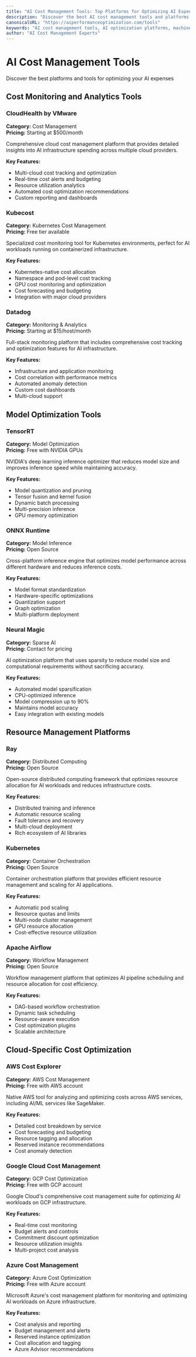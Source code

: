 ```yaml
---
title: "AI Cost Management Tools: Top Platforms for Optimizing AI Expenses"
description: "Discover the best AI cost management tools and platforms. Compare features, pricing, and capabilities to find the right solution for your AI optimization needs."
canonicalURL: "https://aiperformanceoptimization.com/tools"
keywords: "AI cost management tools, AI optimization platforms, machine learning cost tracking, AI monitoring tools, cost analysis software"
author: "AI Cost Management Experts"
---
```


# AI Cost Management Tools

Discover the best platforms and tools for optimizing your AI expenses

## Cost Monitoring and Analytics Tools

### CloudHealth by VMware

**Category:** Cost Management  
**Pricing:** Starting at $500/month

Comprehensive cloud cost management platform that provides detailed insights into AI infrastructure spending across multiple cloud providers.

**Key Features:**
- Multi-cloud cost tracking and optimization
- Real-time cost alerts and budgeting
- Resource utilization analytics
- Automated cost optimization recommendations
- Custom reporting and dashboards

### Kubecost

**Category:** Kubernetes Cost Management  
**Pricing:** Free tier available

Specialized cost monitoring tool for Kubernetes environments, perfect for AI workloads running on containerized infrastructure.

**Key Features:**
- Kubernetes-native cost allocation
- Namespace and pod-level cost tracking
- GPU cost monitoring and optimization
- Cost forecasting and budgeting
- Integration with major cloud providers

### Datadog

**Category:** Monitoring & Analytics  
**Pricing:** Starting at $15/host/month

Full-stack monitoring platform that includes comprehensive cost tracking and optimization features for AI infrastructure.

**Key Features:**
- Infrastructure and application monitoring
- Cost correlation with performance metrics
- Automated anomaly detection
- Custom cost dashboards
- Multi-cloud support

## Model Optimization Tools

### TensorRT

**Category:** Model Optimization  
**Pricing:** Free with NVIDIA GPUs

NVIDIA's deep learning inference optimizer that reduces model size and improves inference speed while maintaining accuracy.

**Key Features:**
- Model quantization and pruning
- Tensor fusion and kernel fusion
- Dynamic batch processing
- Multi-precision inference
- GPU memory optimization

### ONNX Runtime

**Category:** Model Inference  
**Pricing:** Open Source

Cross-platform inference engine that optimizes model performance across different hardware and reduces inference costs.

**Key Features:**
- Model format standardization
- Hardware-specific optimizations
- Quantization support
- Graph optimization
- Multi-platform deployment

### Neural Magic

**Category:** Sparse AI  
**Pricing:** Contact for pricing

AI optimization platform that uses sparsity to reduce model size and computational requirements without sacrificing accuracy.

**Key Features:**
- Automated model sparsification
- CPU-optimized inference
- Model compression up to 90%
- Maintains model accuracy
- Easy integration with existing models

## Resource Management Platforms

### Ray

**Category:** Distributed Computing  
**Pricing:** Open Source

Open-source distributed computing framework that optimizes resource allocation for AI workloads and reduces infrastructure costs.

**Key Features:**
- Distributed training and inference
- Automatic resource scaling
- Fault tolerance and recovery
- Multi-cloud deployment
- Rich ecosystem of AI libraries

### Kubernetes

**Category:** Container Orchestration  
**Pricing:** Open Source

Container orchestration platform that provides efficient resource management and scaling for AI applications.

**Key Features:**
- Automatic pod scaling
- Resource quotas and limits
- Multi-node cluster management
- GPU resource allocation
- Cost-effective resource utilization

### Apache Airflow

**Category:** Workflow Management  
**Pricing:** Open Source

Workflow management platform that optimizes AI pipeline scheduling and resource allocation for cost efficiency.

**Key Features:**
- DAG-based workflow orchestration
- Dynamic task scheduling
- Resource-aware execution
- Cost optimization plugins
- Scalable architecture

## Cloud-Specific Cost Optimization

### AWS Cost Explorer

**Category:** AWS Cost Management  
**Pricing:** Free with AWS account

Native AWS tool for analyzing and optimizing costs across AWS services, including AI/ML services like SageMaker.

**Key Features:**
- Detailed cost breakdown by service
- Cost forecasting and budgeting
- Resource tagging and allocation
- Reserved instance recommendations
- Cost anomaly detection

### Google Cloud Cost Management

**Category:** GCP Cost Optimization  
**Pricing:** Free with GCP account

Google Cloud's comprehensive cost management suite for optimizing AI workloads on GCP infrastructure.

**Key Features:**
- Real-time cost monitoring
- Budget alerts and controls
- Commitment discount optimization
- Resource utilization insights
- Multi-project cost analysis

### Azure Cost Management

**Category:** Azure Cost Optimization  
**Pricing:** Free with Azure account

Microsoft Azure's cost management platform for monitoring and optimizing AI workloads on Azure infrastructure.

**Key Features:**
- Cost analysis and reporting
- Budget management and alerts
- Reserved instance optimization
- Cost allocation and tagging
- Azure Advisor recommendations 